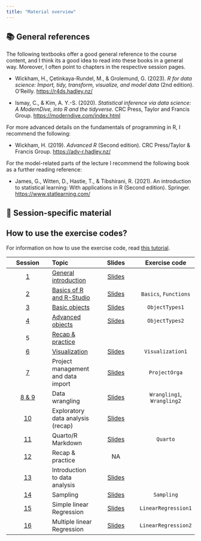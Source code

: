 ```yaml
---
title: "Material overview"
---
```


## 📚 General references

The following textbooks offer a good general reference to the course
content, and I think its a good idea to read into these books in a 
general way. Moreover, I often point to chapters in the respective 
session pages.

- Wickham, H., Çetinkaya-Rundel, M., & Grolemund, G. (2023). *R for data science: Import, tidy, transform, visualize, and model data* (2nd edition). O'Reilly. [https://r4ds.hadley.nz/](https://r4ds.hadley.nz/)

- Ismay, C., & Kim, A. Y.-S. (2020). *Statistical inference via data science: A ModernDive, into R and the tidyverse*. CRC Press, Taylor and Francis Group. [https://moderndive.com/index.html](https://moderndive.com/index.html)

For more advanced details on the fundamentals of programming in R, I 
recommend the following:

- Wickham, H. (2019). *Advanced R* (Second edition). CRC Press/Taylor & Francis Group. [https://adv-r.hadley.nz/](https://adv-r.hadley.nz/)

For the model-related parts of the lecture I recommend the following book as a further reading reference:

- James, G., Witten, D., Hastie, T., & Tibshirani, R. (2021). An introduction to statistical learning: With applications in R (Second edition). Springer.  [https://www.statlearning.com/](https://www.statlearning.com/) 

## 🔖 Session-specific material

::: {.callout-note collapse="true"}
## How to use the exercise codes?
For information on how to use the exercise code, read 
[this tutorial](/2024Spring/tutorials/using-exercises/).
:::


|   Session    | Topic                                                   |                      Slides                       |       Exercise code        |
|:-------------:|:--------------|:-------------:|:-------------:|
|   [1](#s1)   | [General introduction](/2024Spring/material/session01.qmd) |       [Slides](/2024Spring/material/slides/T1-Introduction.pdf)        |                            |
|   [2](#s2)   | [Basics of R and R-Studio]((/2024Spring/material/session02.qmd))                                |     [Slides](/2024Spring/material/slides/T2-Basics-Functions.pdf)      |          `Basics`, `Functions`          |
|   [3](#s3)   | [Basic objects](/2024Spring/material/session03.qmd)                                           |          [Slides](/2024Spring/material/slides/T3-Objects.pdf)          |       `ObjectTypes1`       |
|   [4](#s4)   | [Advanced objects](/2024Spring/material/session04.qmd)                                        |        [Slides](/2024Spring/material/slides/T4-AdvObjects.pdf)         |       `ObjectTypes2`       |
|      5       | [Recap & practice](/2024Spring/material/session05.qmd)                                        |                                                   |                            |
|   [6](#s6)   | [Visualization](/2024Spring/material/session05.qmd)                                            |       [Slides](/2024Spring/material/slides/T6-Visualization.pdf)       |      `Visualization1`      |
|   [7](#s7)   | Project management and data import                      |       [Slides](/2024Spring/material/slides/T7-ProjectSetup.pdf)        |       `ProjectOrga`        |
| [8 & 9](#s8) | Data wrangling                                          |      [Slides](/2024Spring/material/slides/T8T9-DataWrangling.pdf)      | `Wrangling1`, `Wrangling2` |
|  [10](#s10)  | Exploratory data analysis (recap)                       | [Slides](/2024Spring/material/slides/T10-ExplorativeDataAnalysis.pdf)  |                            |
|  [11](#s11)  | Quarto/R Markdown                                       |          [Slides](/2024Spring/material/slides/T11-Quarto.pdf)          |          `Quarto`          |
|  [12](#s12)  | Recap & practice                                        |                        NA                         |                            |
|  [13](#s13)  | Introduction to data analysis                           |       [Slides](/2024Spring/material/slides/T13-DataAnalysis.pdf)       |                            |
|  [14](#s14)  | Sampling                                                |         [Slides](/2024Spring/material/slides/T14-Sampling.pdf)         |         `Sampling`         |
|  [15](#s15)  | Simple linear Regression                                |  [Slides](/2024Spring/material/slides/T15-SimpleLinearRegression.pdf)  |    `LinearRegression1`     |
|  [16](#s15)  | Multiple linear Regression                              | [Slides](/2024Spring/material/slides/T16-MultipleLinearRegression.pdf) |    `LinearRegression2`     |
